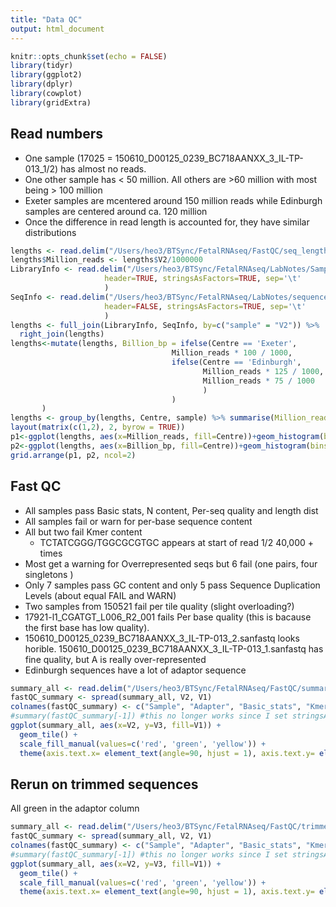 ```yaml
---
title: "Data QC"
output: html_document
---
```


```r
knitr::opts_chunk$set(echo = FALSE)
library(tidyr)
library(ggplot2)
library(dplyr)
library(cowplot)
library(gridExtra)
```
## Read numbers
- One sample (17025 = 150610_D00125_0239_BC718AANXX_3_IL-TP-013_1/2) has almost no reads.
- One other sample has < 50 million. All others are >60 million with most being > 100 million
- Exeter samples are mcentered around 150 million reads while Edinburgh samples are centered around ca. 120 million
- Once the difference in read length is accounted for, they have similar distributions

```r

lengths <- read.delim("/Users/heo3/BTSync/FetalRNAseq/FastQC/seq_lengths.txt", header=FALSE, stringsAsFactors=FALSE)
lengths$Million_reads <- lengths$V2/1000000
LibraryInfo <- read.delim("/Users/heo3/BTSync/FetalRNAseq/LabNotes/SampleProgress.txt", 
                     header=TRUE, stringsAsFactors=TRUE, sep='\t'
                     )
SeqInfo <- read.delim("/Users/heo3/BTSync/FetalRNAseq/LabNotes/sequences.txt", 
                     header=FALSE, stringsAsFactors=TRUE, sep='\t'
                     )
lengths <- full_join(LibraryInfo, SeqInfo, by=c("sample" = "V2")) %>%
  right_join(lengths)
lengths<-mutate(lengths, Billion_bp = ifelse(Centre == 'Exeter', 
                                    Million_reads * 100 / 1000, 
                                    ifelse(Centre == 'Edinburgh', 
                                           Million_reads * 125 / 1000, 
                                           Million_reads * 75 / 1000
                                           )
                                    )
       )
lengths <- group_by(lengths, Centre, sample) %>% summarise(Million_reads = sum(Million_reads), Billion_bp = sum(Billion_bp))
layout(matrix(c(1,2), 2, byrow = TRUE))
p1<-ggplot(lengths, aes(x=Million_reads, fill=Centre))+geom_histogram(bins=25)+facet_grid(Centre ~ .) + theme(legend.position="none")
p2<-ggplot(lengths, aes(x=Billion_bp, fill=Centre))+geom_histogram(bins=30)+facet_grid(Centre ~ .) + theme(legend.position="none")
grid.arrange(p1, p2, ncol=2)
```

## Fast QC

- All samples pass Basic stats, N content, Per-seq quality and length dist
- All samples fail or warn for per-base sequence content
- All but two fail Kmer content
    - TCTATCGGG/TGGCGCGTGC appears at start of read 1/2 40,000 + times
- Most get a warning for Overrepresented seqs but 6 fail (one pairs, four singletons )
- Only 7 samples pass GC content and only 5 pass Sequence Duplication Levels (about equal FAIL and WARN)
- Two samples from 150521 fail per tile quality (slight overloading?)
- 17921-l1_CGATGT_L006_R2_001 fails Per base quality (this is bacause the first base has low quality).
- 150610_D00125_0239_BC718AANXX_3_IL-TP-013_2.sanfastq looks horible. 150610_D00125_0239_BC718AANXX_3_IL-TP-013_1.sanfastq has fine quality, but A is really over-represented
- Edinburgh sequences have a lot of adaptor sequence

```r

summary_all <- read.delim("/Users/heo3/BTSync/FetalRNAseq/FastQC/summary.txt", header=FALSE, stringsAsFactors=FALSE)
fastQC_summary <- spread(summary_all, V2, V1)
colnames(fastQC_summary) <- c("Sample", "Adapter", "Basic_stats", "Kmers", "Overrepresented", "N_content", "Per_base_content", "Per_base_Q", "Per_seq_GC", "Per_seq_Q", "Per_tile_Q", "Duplication", "Length_dist")
#summary(fastQC_summary[-1]) #this no longer works since I set stringsAsFactors to FALSE
ggplot(summary_all, aes(x=V2, y=V3, fill=V1)) +
  geom_tile() +
  scale_fill_manual(values=c('red', 'green', 'yellow')) +
  theme(axis.text.x= element_text(angle=90, hjust = 1), axis.text.y= element_text(size=8), axis.title = element_blank(), legend.title=element_blank())
```

## Rerun on trimmed sequences

All green in the adaptor column

```r

summary_all <- read.delim("/Users/heo3/BTSync/FetalRNAseq/FastQC/trimmed_summary.txt", header=FALSE, stringsAsFactors=FALSE)
fastQC_summary <- spread(summary_all, V2, V1)
colnames(fastQC_summary) <- c("Sample", "Adapter", "Basic_stats", "Kmers", "Overrepresented", "N_content", "Per_base_content", "Per_base_Q", "Per_seq_GC", "Per_seq_Q", "Per_tile_Q", "Duplication", "Length_dist")
#summary(fastQC_summary[-1]) #this no longer works since I set stringsAsFactors to FALSE
ggplot(summary_all, aes(x=V2, y=V3, fill=V1)) +
  geom_tile() +
  scale_fill_manual(values=c('red', 'green', 'yellow')) +
  theme(axis.text.x= element_text(angle=90, hjust = 1), axis.text.y= element_text(size=8), axis.title = element_blank(), legend.title=element_blank())
```
